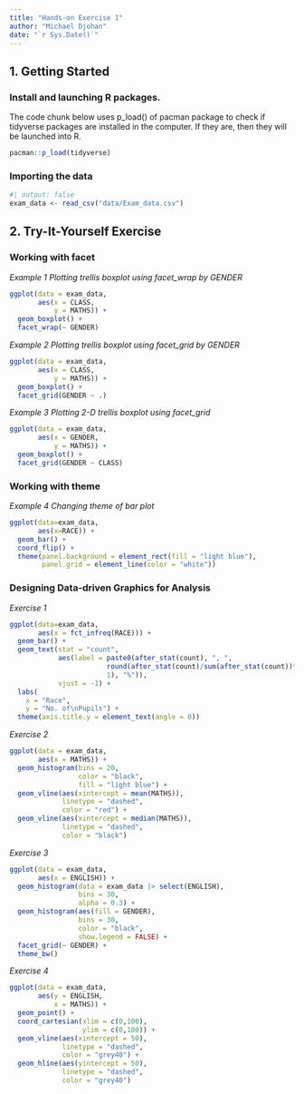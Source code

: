 ```yaml
---
title: "Hands-on Exercise 1"
author: "Michael Djohan"
date: "`r Sys.Date()`"
---
```


## **1. Getting Started**

### Install and launching R packages.

The code chunk below uses p_load() of pacman package to check if tidyverse packages are installed in the computer. If they are, then they will be launched into R.

```r
pacman::p_load(tidyverse)
```

### Importing the data

```r
#| output: false
exam_data <- read_csv("data/Exam_data.csv")
```

## 2. Try-It-Yourself Exercise

### Working with facet

*Example 1 Plotting trellis boxplot using facet_wrap by GENDER*

```r
ggplot(data = exam_data,
       aes(x = CLASS,
           y = MATHS)) +
  geom_boxplot() +
  facet_wrap(~ GENDER)
```

*Example 2 Plotting trellis boxplot using facet_grid by GENDER*

```r
ggplot(data = exam_data,
       aes(x = CLASS,
           y = MATHS)) +
  geom_boxplot() +
  facet_grid(GENDER ~ .)
```

*Example 3 Plotting 2-D trellis boxplot using facet_grid*

```r
ggplot(data = exam_data,
       aes(x = GENDER,
           y = MATHS)) +
  geom_boxplot() +
  facet_grid(GENDER ~ CLASS)
```

### Working with theme

*Example 4 Changing theme of bar plot*

```r
ggplot(data=exam_data, 
       aes(x=RACE)) +
  geom_bar() +
  coord_flip() +
  theme(panel.background = element_rect(fill = "light blue"),
        panel.grid = element_line(color = "white"))
```

### Designing Data-driven Graphics for Analysis

*Exercise 1*

```r
ggplot(data=exam_data, 
       aes(x = fct_infreq(RACE))) +
  geom_bar() +
  geom_text(stat = "count", 
            aes(label = paste0(after_stat(count), ", ",
                        round(after_stat(count)/sum(after_stat(count))*100,
                        1), "%")), 
            vjust = -1) +
  labs(
    x = "Race",
    y = "No. of\nPupils") +
  theme(axis.title.y = element_text(angle = 0))
```

*Exercise 2*

```r
ggplot(data = exam_data,
       aes(x = MATHS)) +
  geom_histogram(bins = 20,
                 color = "black",
                 fill = "light blue") +
  geom_vline(aes(xintercept = mean(MATHS)),
             linetype = "dashed",
             color = "red") +
  geom_vline(aes(xintercept = median(MATHS)),
             linetype = "dashed",
             color = "black")
```

*Exercise 3*

```r
ggplot(data = exam_data,
       aes(x = ENGLISH)) +
  geom_histogram(data = exam_data |> select(ENGLISH), 
                 bins = 30,
                 alpha = 0.3) +
  geom_histogram(aes(fill = GENDER),
                 bins = 30,
                 color = "black",
                 show.legend = FALSE) +
  facet_grid(~ GENDER) +
  theme_bw()
```

*Exercise 4*

```r
ggplot(data = exam_data,
       aes(y = ENGLISH,
           x = MATHS)) +
  geom_point() +
  coord_cartesian(xlim = c(0,100),
                  ylim = c(0,100)) +
  geom_vline(aes(xintercept = 50),
             linetype = "dashed",
             color = "grey40") +
  geom_hline(aes(yintercept = 50),
             linetype = "dashed",
             color = "grey40") 
```
